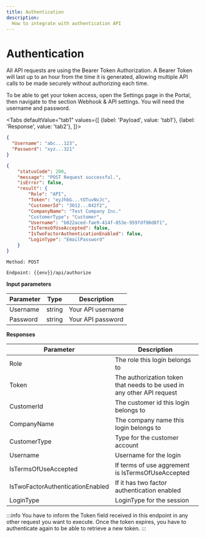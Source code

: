 ```yaml
---
title: Authentication
description:
  How to integrate with authentication API
---
```


# Authentication

All API requests are using the Bearer Token Authorization. A Bearer Token will last up to an hour from the time it is generated, allowing multiple API calls to be made securely without authorizing each time.

To be able to get your token access, open the Settings page in the Portal, then navigate to the section Webhook & API settings. You will need the username and password.

<Tabs
  defaultValue="tab1"
  values={[
    {label: 'Payload', value: 'tab1'},
    {label: 'Response', value: 'tab2'},
  ]}>
  <TabItem value="tab1">

  ```json
  {
    "Username": "abc...123",
    "Password": "xyz...321"
  }
  ```

  </TabItem>
  <TabItem value="tab2">

  ```json
  {
      "statusCode": 200,
      "message": "POST Request successful.",
      "isError": false,
      "result": {
          "Role": "API",
          "Token": "eyJhbG...tOTuvNvJc",
          "CustomerId": "3012...042f2",
          "CompanyName": "Test Company Inc."
          "CustomerType": "Customer",
          "Username": "b022aced-fae9-414f-853e-959fdf90d8f1",
          "IsTermsOfUseAccepted": false,
          "IsTwoFactorAuthenticationEnabled": false,
          "LoginType": "EmailPassword"
      }
  }
  ```
  
  </TabItem>
</Tabs>

`Method: POST`

`Endpoint: {{env}}/api/authorize`

**Input parameters**

Parameter | Type | Description
--------- | ------- | -----------
Username | string | Your API username
Password | string | Your API password

**Responses**

Parameter | Description
--------- | ----------
Role | The role this login belongs to
Token | The authorization token that needs to be used in any other API request
CustomerId | The customer id this login belongs to
CompanyName | The company name this login belongs to
CustomerType | Type for the customer account
Username     | Username for the login
IsTermsOfUseAccepted | If terms of use aggrement is IsTermsOfUseAccepted
IsTwoFactorAuthenticationEnabled | If it has two factor authentication enabled
LoginType | LoginType for the session

:::info
You have to inform the Token field received in this endpoint in any other request you want to execute. Once the token expires, you have to authenticate again to be able to retrieve a new token.
:::
